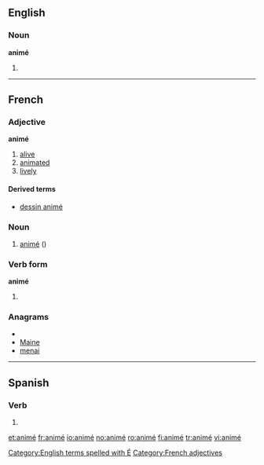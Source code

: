 ==English==

===Noun===
'''animé'''

# {{alternative spelling of|[[anime]]}}

[[Category:English terms spelled with É]]

----

==French==

===Adjective===
'''animé'''

# [[alive]]
# [[animated]]
# [[lively]]

====Derived terms====
* [[dessin animé]]

===Noun===
{{fr-noun|m}}

# [[#English|animé]] ({{alternative spelling of|anime|lang=French}})

===Verb form===
'''animé'''

# {{past participle of|lang=French|[[animer]]}}

===Anagrams===
* {{alphagram|aeimn}}
* [[Maine#French|Maine]]
* [[menai#French|menai]]


[[Category:French adjectives]]

----

==Spanish==

===Verb===
{{es-verb-form|animar}}

# {{es-verb form of|ending=ar|mood=indicative|tense=preterite|pers=1|number=singular|[[animar]]}}

[[et:animé]]
[[fr:animé]]
[[io:animé]]
[[no:animé]]
[[ro:animé]]
[[fi:animé]]
[[tr:animé]]
[[vi:animé]]